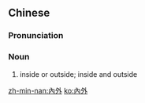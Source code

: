 {{also|内外}}
==Chinese==
{{zh-forms|s=内外}}

===Pronunciation===
{{zh-pron
|m=nèiwài
|c=noi6 ngoi6
|h=pfs=nui-ngoi
|mn=lāi-gōa
|cat=n
}}

===Noun===
{{zh-noun}}

# inside or outside; inside and outside

{{zh-cat|Antonymous}}

[[zh-min-nan:內外]]
[[ko:內外]]